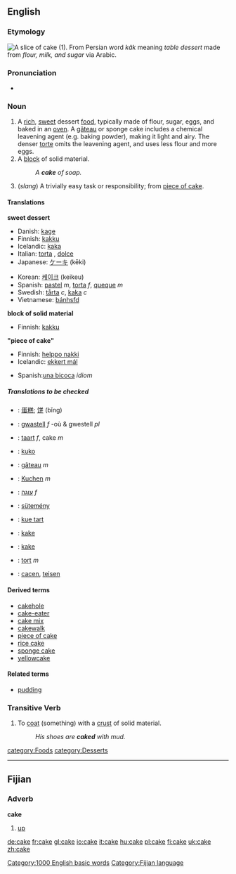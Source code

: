 {{BE-wip}}
<br>
{{wikipedia}}
{{commons}}
==English==

===Etymology===
[[Image:Sachertorte_DSC03027.JPG|thumb|right|A slice of cake (1).]]
From Persian word ''kâk'' meaning ''table dessert'' made from ''flour, milk, and sugar'' via Arabic.
<!---This word has no etymology. The above-described etymology is pure speculation---->
===Pronunciation===
*{{audio|en-us-cake.ogg|Audio (US)}}
{{rfp}}

===Noun===
{{en-noun-reg}}

# A [[rich]], [[sweet]] dessert [[food]], typically made of flour, sugar, eggs, and baked in an [[oven]].  A [[gâteau]] or sponge cake includes a chemical leavening agent (e.g. baking powder), making it light and airy.  The denser [[torte]] omits the leavening agent, and uses less flour and more eggs.
# A [[block]] of solid material.
#:''A '''cake''' of soap.''
# (''slang'') A trivially easy task or responsibility; from [[piece of cake]].

====Translations====
<!--DefA-->'''sweet dessert'''
{{top}}
*Danish: [[kage]] {{c}}
*Finnish: [[kakku]]
*Icelandic: [[kaka]]
*Italian: [[torta]] {{f}}, [[dolce]] {{m}}
*Japanese: [[ケーキ]] (kēki)
{{mid}}
*Korean: [[케이크]] (keikeu)
*Spanish: [[pastel]] ''m'', [[torta]] ''f'', [[queque]] ''m''
*Swedish: [[tårta]] ''c'', [[kaka]] ''c''
*Vietnamese: [[bánh]]sfd
{{bottom}}

<!--DefB-->'''block of solid material'''
{{top}}
*Finnish: [[kakku]]
{{mid}}
{{bottom}}

<!--DefC-->'''"piece of cake"'''
{{top}}
*Finnish: [[helppo nakki]]
*Icelandic: [[ekkert mál]]
{{mid}}
*Spanish:[[una bicoca]] ''idiom''
{{bottom}}

=====Translations to be checked=====
{{checktrans}}

*{{ttbc|Chinese}}: [[蛋糕]]; [[饼]] (bǐng)
*{{ttbc|Breton}}: [[gwastell]] ''f'' -où & gwestell ''pl''
*{{ttbc|Dutch}}: [[taart]] ''f'', cake ''m''
*{{ttbc|Esperanto}}: [[kuko]]
*{{ttbc|French}}: [[gâteau]] ''m''
*{{ttbc|German}}: [[Kuchen]] ''m''
*{{ttbc|Hebrew}}: [[עוגה]] ''f''
*{{ttbc|Hungarian}}: [[sütemény]]
*{{ttbc|Indonesian}}: [[kue tart]]
*{{ttbc|Norwegian (bokmål)}}: [[kake]]
*{{ttbc|Norwegian (nynorsk)}}: [[kake]]
*{{ttbc|Polish}}: [[tort]] ''m''
*{{ttbc|Welsh}}: [[cacen]], [[teisen]]

====Derived terms====
*[[cakehole]]
*[[cake-eater]]
*[[cake mix]]
*[[cakewalk]]
*[[piece of cake]]
*[[rice cake]]
*[[sponge cake]]
*[[yellowcake]]

====Related terms====
*[[pudding]]

===Transitive Verb===
{{en-infl-reg-other-e|cak|e}}

# To [[coat]] (something) with a [[crust]] of solid material.
#:''His shoes are '''caked''' with mud.''

[[Category:1000 English basic words]]
[[category:Foods]]
[[category:Desserts]]

----

==Fijian==
===Adverb===
'''cake'''

# [[up]]

[[Category:Fijian language]]

[[de:cake]]
[[fr:cake]]
[[gl:cake]]
[[io:cake]]
[[it:cake]]
[[hu:cake]]
[[pl:cake]]
[[fi:cake]]
[[uk:cake]]
[[zh:cake]]